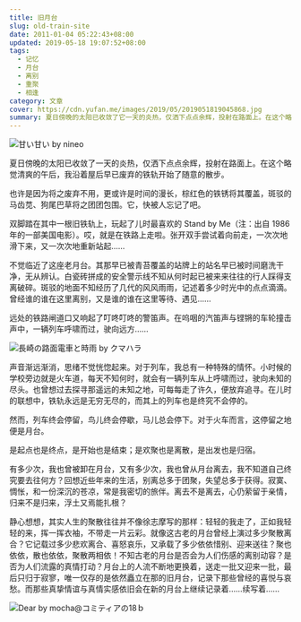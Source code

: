 ```yaml
---
title: 旧月台
slug: old-train-site
date: 2011-01-04 05:22:43+08:00
updated: 2019-05-18 19:07:52+08:00
tags:
  - 记忆
  - 月台
  - 离别
  - 重聚
  - 相逢
category: 文章
cover: https://cdn.yufan.me/images/2019/05/2019051819045868.jpg
summary: 夏日傍晚的太阳已收敛了它一天的炎热，仅洒下点点余辉，投射在路面上。在这个略觉清爽的午后，我沿着屋后早已废弃的铁轨开始了随意的散步。
---
```


![甘い甘い by  nineo](https://cdn.yufan.me/images/2019/05/2019051819045635.jpg)

<MusicPlayer id={2017832132} />

夏日傍晚的太阳已收敛了一天的炎热，仅洒下点点余辉，投射在路面上。在这个略觉清爽的午后，我沿着屋后早已废弃的铁轨开始了随意的散步。

也许是因为将之废弃不用，更或许是时间的漫长，棕红色的铁锈将其覆盖，斑驳的马齿苋、狗尾巴草将之团团包围。它，快被人忘记了吧。

双脚踏在其中一根旧铁轨上，玩起了儿时最喜欢的 Stand by Me（注：出自 1986 年的一部美国电影）。哎，就是在铁路上走啦。张开双手尝试着向前走，一次次地滑下来，又一次次地重新站起……

不觉临近了这座老月台。其那早已被青苔覆盖的站牌上的站名早已被时间磨洗干净，无从辨认。白瓷砖拼成的安全警示线不知从何时起已被来来往往的行人踩得支离破碎。斑驳的地面不知经历了几代的风风雨雨，记述着多少时光中的点点滴滴。曾经谁的谁在这里离别，又是谁的谁在这里等待、遇见……

远处的铁路闸道口又响起了叮咚叮咚的警笛声。在呜咽的汽笛声与铿锵的车轮撞击声中，一辆列车呼啸而过，驶向远方……

![長崎の路面電車と時雨 by  クマハラ](https://cdn.yufan.me/images/2019/05/2019051819045868.jpg)

声音渐远渐消，思绪不觉恍惚起来。对于列车，我总有一种特殊的情怀。小时候的学校旁边就是火车道，每天不知何时，就会有一辆列车从上呼啸而过，驶向未知的尽头。也曾想过去探寻那遥远的未知之地，可每每走了许久，便放弃追寻。在儿时的联想中，铁轨永远是无穷无尽的，而其上的列车也是终究不会停的。

然而，列车终会停留，鸟儿终会停歇，马儿总会停下。对于火车而言，这停留之地便是月台。

是起点也是终点，是开始也是结束；是欢聚也是离散，是出发也是归宿。

有多少次，我也曾被卸在月台，又有多少次，我也曾从月台离去，我不知道自己终究要去往何方？回想近些年来的生活，别离总多于团聚，失望总多于获得。寂寞、惆怅，和一份深沉的苍凉，常是我密切的旅伴。离去不是离去，心仍萦留于亲情，归来不是归来，浮土又焉能扎根？

静心想想，其实人生的聚散往往并不像徐志摩写的那样：轻轻的我走了，正如我轻轻的来，挥一挥衣袖，不带走一片云彩。就像这古老的月台曾经上演过多少聚散离合？它记载过多少悲欢离合、喜怒哀乐，又承载了多少依依惜别、迎来送往？聚也依依，散也依依，聚散两相依！不知古老的月台是否会为人们伤感的离别动容？是否为人们流露的真情打动？月台上的人流不断地更换着，送走一批又迎来一批，最后只归于寂寥，唯一仅存的是依然矗立在那的旧月台，记录下那些曾经的喜悦与哀愁。而那些真挚情谊与真情实感依旧会在新的月台上继续记录着……续写着……

![Dear by  mocha@コミティアの18ｂ](https://cdn.yufan.me/images/2019/05/2019051819050372.jpg)
